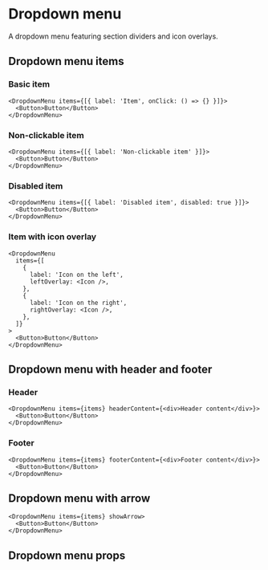 

<Meta title="Components/DropdownMenu" component={DropdownMenu} />

# Dropdown menu

A dropdown menu featuring section dividers and icon overlays.

<Canvas of={DropdownMenuStories.Default} layout="centered" sourceState="none" />

## Dropdown menu items

### Basic item

```tsx
<DropdownMenu items={[{ label: 'Item', onClick: () => {} }]}>
  <Button>Button</Button>
</DropdownMenu>
```

### Non-clickable item

```tsx
<DropdownMenu items={[{ label: 'Non-clickable item' }]}>
  <Button>Button</Button>
</DropdownMenu>
```

### Disabled item

```tsx
<DropdownMenu items={[{ label: 'Disabled item', disabled: true }]}>
  <Button>Button</Button>
</DropdownMenu>
```

### Item with icon overlay

```tsx
<DropdownMenu
  items={[
    {
      label: 'Icon on the left',
      leftOverlay: <Icon />,
    },
    {
      label: 'Icon on the right',
      rightOverlay: <Icon />,
    },
  ]}
>
  <Button>Button</Button>
</DropdownMenu>
```

## Dropdown menu with header and footer

### Header

```tsx
<DropdownMenu items={items} headerContent={<div>Header content</div>}>
  <Button>Button</Button>
</DropdownMenu>
```

### Footer

```tsx
<DropdownMenu items={items} footerContent={<div>Footer content</div>}>
  <Button>Button</Button>
</DropdownMenu>
```

## Dropdown menu with arrow

```tsx
<DropdownMenu items={items} showArrow>
  <Button>Button</Button>
</DropdownMenu>
```

## Dropdown menu props

<ArgTypes of={DropdownMenu} />
